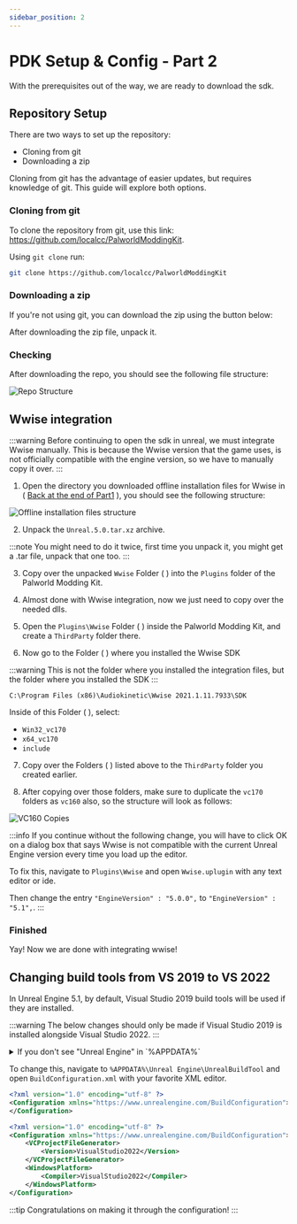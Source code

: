 ```yaml
---
sidebar_position: 2
---
```


# PDK Setup & Config - Part 2

With the prerequisites out of the way, we are ready to download the sdk.

## Repository Setup

There are two ways to set up the repository:

* Cloning from git
* Downloading a zip

Cloning from git has the advantage of easier updates, but requires knowledge of git. This guide will explore both options.

### Cloning from git

To clone the repository from git, use this link: https://github.com/localcc/PalworldModdingKit.

Using `git clone` run:

```bash title="Git"
git clone https://github.com/localcc/PalworldModdingKit
```

### Downloading a zip

If you're not using git, you can download the zip using the button below:


<GitHubButton text="Download PDK" url="https://github.com/localcc/PalworldModdingKit/archive/HEAD.zip"/>

After downloading the zip file, unpack it.

### Checking

After downloading the repo, you should see the following file structure:

![Repo Structure](./assets/RepoStructure.png)

## Wwise integration

:::warning
Before continuing to open the sdk in unreal, we must integrate Wwise manually. This is because the Wwise version that the game uses, is not officially compatible with the engine version, so we have to manually copy it over.
:::

1) Open the directory you downloaded offline installation files for Wwise in ( [Back at the end of Part1](./install-part-1#finished) ), you should see the following structure:

![Offline installation files structure](./assets/WwiseOfflineIntegrationStructure.png)

2) Unpack the `Unreal.5.0.tar.xz` archive.

:::note
You might need to do it twice, first time you unpack it, you might get a .tar file, unpack that one too.
:::


3) Copy over the unpacked `Wwise` Folder ( <FaFolder/> ) into the `Plugins` folder of the Palworld Modding Kit.

4) Almost done with Wwise integration, now we just need to copy over the needed dlls.

5) Open the `Plugins\Wwise` Folder ( <FaFolder/> ) inside the Palworld Modding Kit, and create a `ThirdParty` folder there.

6) Now go to the Folder ( <FaFolder/> ) where you installed the Wwise SDK

:::warning
This is not the folder where you installed the integration files, but the folder where you installed the SDK
:::

```text title="Default Wwise SDK Path"
C:\Program Files (x86)\Audiokinetic\Wwise 2021.1.11.7933\SDK
```

Inside of this Folder ( <FaFolder/> ), select:

* `Win32_vc170`
* `x64_vc170`
* `include`

7) Copy over the Folders ( <FaFolder/> ) listed above to the `ThirdParty` folder you created earlier.

8) After copying over those folders, make sure to duplicate the `vc170` folders as `vc160` also, so the structure will look as follows:

![VC160 Copies](./assets/Vc160Incident.png)

:::info
If you continue without the following change, you will have to click OK on a dialog box that says Wwise is not compatible with the current Unreal Engine version every time you load up the editor.


To fix this, navigate to `Plugins\Wwise` and open `Wwise.uplugin` with any text editor or ide. 

Then change the entry `"EngineVersion" : "5.0.0",` to `"EngineVersion" : "5.1",`.
:::

### Finished

Yay! Now we are done with integrating wwise!

## Changing build tools from VS 2019 to VS 2022
In Unreal Engine 5.1, by default, Visual Studio 2019 build tools will be used if they are installed.

:::warning
The below changes should only be made if Visual Studio 2019 is installed alongside Visual Studio 2022.
:::

<details>
    <summary>If you don't see "Unreal Engine" in `%APPDATA%`</summary>
    <div>
        If you don't see "Unreal Engine" in `%APPDATA%` that means you haven't launched Unreal Engine before<br/>
        Go to `Epic Games Launcher -> Unreal Engine -> Library 0 >` Click "Launch" on the Unreal Engine version that you've downloaded (5.1.x).<br/>
        ![UnrealEditorLaunchFirst](./assets/LaunchUnrealEditor.png)<br/>
        Let it load until you see the creation of a new project screen then close it and continue with the guide.<br/>
    </div>
</details>

To change this, navigate to `%APPDATA%\Unreal Engine\UnrealBuildTool` and open `BuildConfiguration.xml` with your favorite XML editor.


```xml title="Initial Configuration"
<?xml version="1.0" encoding="utf-8" ?>
<Configuration xmlns="https://www.unrealengine.com/BuildConfiguration">
</Configuration>
```


```xml title="Updated it to look like so:"
<?xml version="1.0" encoding="utf-8" ?>
<Configuration xmlns="https://www.unrealengine.com/BuildConfiguration">
    <VCProjectFileGenerator>
        <Version>VisualStudio2022</Version>
    </VCProjectFileGenerator>
    <WindowsPlatform>
        <Compiler>VisualStudio2022</Compiler>
    </WindowsPlatform>
</Configuration>
```

:::tip
Congratulations on making it through the configuration!
:::

